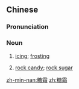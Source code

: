 ==Chinese==
{{zh-forms}}

===Pronunciation===
{{zh-pron
|m=tángshuāng
|c=tong4 soeng1
|mn=qz,tw,xm,zz:thn̂g-sng
|cat=noun
}}

===Noun===
{{zh-noun}}

# [[icing]]; [[frosting]]
# {{lb|zh|Min Nan}} [[rock candy]]; [[rock sugar]]

[[zh-min-nan:糖霜]]
[[zh:糖霜]]
